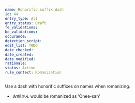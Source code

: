 ```yaml
---
name: Honorific suffix dash
id: 44
entry_type: All
entry_status: Draft
fe_validations:
be_validations:
occurance:
detection_script:
edit_list: TODO
date_checked:
date_created:
date_modified:
rationale:
status: Active
rule_context: Romanization
---
```

Use a dash with honorific suffixes on names when romanizing.

- *お姉さん* would be romanized as 'Onee-san'